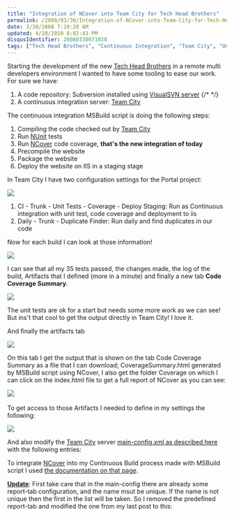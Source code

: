 ```yaml
---
title: "Integration of NCover into Team City for Tech Head Brothers"
permalink: /2008/03/30/Integration-of-NCover-into-Team-City-for-Tech-Head-Brothers/
date: 3/30/2008 7:10:28 AM
updated: 4/28/2010 8:02:43 PM
disqusIdentifier: 20080330071028
tags: ["Tech Head Brothers", "Continuous Integration", "Team City", "Unit Test"]
---
```

Starting the development of the new [Tech Head Brothers](http://www.techheadbrothers.com/) in a remote multi developers environment I wanted to have some tooling to ease our work. For sure we have:

1.  A code repository: Subversion installed using [VisualSVN server](http://www.visualsvn.com/server/) 
{/* <!-- more --> */}
2.  A continuous integration server: [Team City](http://www.jetbrains.com/teamcity/)   

The continuous integration MSBuild script is doing the following steps:

1.  Compiling the code checked out by [Team City](http://www.jetbrains.com/teamcity/) 
2.  Run [NUnit](http://www.nunit.org/index.php) tests 
3.  Run [NCover](http://www.ncover.com/) code coverage, **that's the new integration of today** 
4.  Precompile the website 
5.  Package the website 
6.  Deploy the website on IIS in a staging stage   

In Team City I have two configuration settings for the Portal project:

![](http://farm4.static.flickr.com/3275/2372322680_033772e5e5_o.jpg) 

1.  CI - Trunk - Unit Tests - Coverage - Deploy Staging: Run as Continuous integration with unit test, code coverage and deployment to iis 
2.  Daily - Trunk - Duplicate Finder: Run daily and find duplicates in our code   

Now for each build I can look at those information!

![](http://farm4.static.flickr.com/3098/2372333950_3b520ebc63_o.jpg) 

I can see that all my 35 tests passed, the changes made, the log of the build, Artifacts that I defined (more in a minute) and finally a new tab **Code Coverage Summary**.

**![](http://farm3.static.flickr.com/2267/2372340352_cfe56c226d_o.jpg)**

The unit tests are ok for a start but needs some more work as we can see! But ins't that cool to get the output directly in Team City! I love it.

And finally the artifacts tab

![](http://farm3.static.flickr.com/2012/2371509827_ab291ab62f_o.jpg)

On this tab I get the output that is shown on the tab Code Coverage Summary as a file that I can download; CoverageSummary.html generated by MSBuild script using NCover, I also get the folder Coverage on which I can click on the index.html file to get a full report of NCover as you can see:

![](http://farm3.static.flickr.com/2213/2371517047_6085955127_o.jpg)  

To get access to those Artifacts I needed to define in my settings the following:

![](http://farm4.static.flickr.com/3122/2372355906_4eabfb0f1d_o.jpg) 

And also modify the [Team City](http://www.jetbrains.com/teamcity/) server [main-config.xml as described here](http://www.jetbrains.net/confluence/display/TCD3/Including+Third-Party+Reports+in+the+Build+Results) with the following entries:

<report-tab title="Code Coverage Summary" basePath="" startPage="CoverageSummary.html" />      
<report-tab title="Code Coverage" basePath="/Coverage/" /> 

To integrate [NCover](http://www.ncover.com/) into my Continuous Build process made with MSBuild script I used [the documentation on that page](http://www.ncover.com/documentation/buildtasks).

**<u>Update</u>**: First take care that in the main-config there are already some report-tab configuration, and the name msut be unique. If the name is not unique then the first in the list will be taken. So I removed the predefined report-tab and modified the one from my last post to this:
 <report-tab title="Code Coverage Summary" basePath="" startPage="CoverageSummary.html" />     
<report-tab title="Code Coverage" basePath="Coverage" startPage="index.html" /> 
